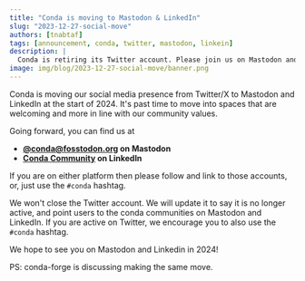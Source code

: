 ```yaml
---
title: "Conda is moving to Mastodon & LinkedIn"
slug: "2023-12-27-social-move"
authors: [tnabtaf]
tags: [announcement, conda, twitter, mastodon, linkein]
description: |
  Conda is retiring its Twitter account. Please join us on Mastodon and LinkedIn
image: img/blog/2023-12-27-social-move/banner.png
---
```


Conda is moving our social media presence from Twitter/X to Mastodon and LinkedIn at the start of 2024. It's past time to move into spaces that are welcoming and more in line with our community values.

Going forward, you can find us at

* **[@conda@fosstodon.org](https://fosstodon.org/@conda) on Mastodon**
* **[Conda Community](https://linkedin.com/company/condacommunity) on LinkedIn**

If you are on either platform then please follow and link to those accounts, or, just use the `#conda` hashtag.

We won't close the Twitter account. We will update it to say it is no longer active, and point users to the conda communities on Mastodon and LinkedIn. If you are active on Twitter, we encourage you to also use the `#conda` hashtag.

We hope to see you on Mastodon and Linkedin in 2024!

PS: conda-forge is discussing making the same move.